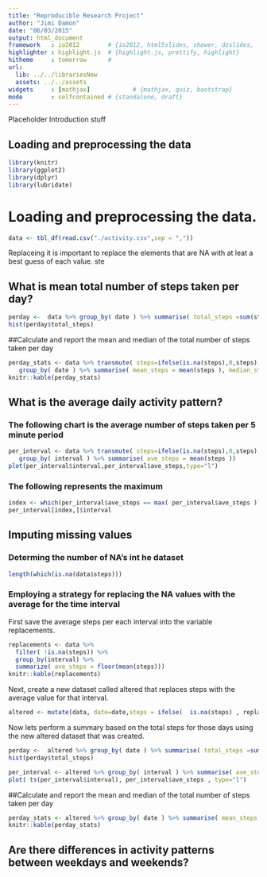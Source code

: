 ```yaml
---
title: "Reproducible Research Project"
author: "Jimi Damon"
date: "06/03/2015"
output: html_document
framework   : io2012        # {io2012, html5slides, shower, dzslides, ...}
highlighter : highlight.js  # {highlight.js, prettify, highlight}
hitheme     : tomorrow      # 
url:
  lib: ../../librariesNew
  assets: ../../assets
widgets     : [mathjax]            # {mathjax, quiz, bootstrap}
mode        : selfcontained # {standalone, draft}
---
```


Placeholder Introduction stuff

## Loading and preprocessing the data

```r
library(knitr)
library(ggplot2)
library(dplyr)
library(lubridate)
```

# Loading and preprocessing the data.

```r
data <- tbl_df(read.csv("./activity.csv",sep = ","))
```

Replaceing  it is important to replace the elements that are NA with 
at leat a best guess of each value.
ste


## What is mean total number of steps taken per day?

```r
perday <-  data %>% group_by( date ) %>% summarise( total_steps =sum(steps,na.rm=T ))
hist(perday$total_steps)
```
##Calculate and report the mean and median of the total number of steps taken per day
```r
perday_stats <- data %>% transmute( steps=ifelse(is.na(steps),0,steps), date=date,interval=interval) %>%
   group_by( date ) %>% summarise( mean_steps = mean(steps ), median_steps = median(steps)) 
knitr::kable(perday_stats)
```

## What is the average daily activity pattern?

### The following chart is the average number of steps taken per 5 minute period
```r
per_interval <- data %>% transmute( steps=ifelse(is.na(steps),0,steps), date=date,interval=interval) %>% 
   group_by( interval ) %>% summarise( ave_steps = mean(steps ))
plot(per_interval$interval,per_interval$ave_steps,type="l")
```

### The following represents the maximum 
```r
index <- which(per_interval$ave_steps == max( per_interval$ave_steps ))
per_interval[index,]$interval
```

## Imputing missing values


### Determing the number of NA's int he dataset
```r
length(which(is.na(data$steps)))
```

### Employing a strategy for replacing the NA values with the average for the time interval

First save the average steps per each interval into the variable replacements.
```r
replacements <- data %>%
  filter( !is.na(steps)) %>% 
  group_by(interval) %>% 
  summarize( ave_steps = floor(mean(steps)))
knitr::kable(replacements)
```

Next, create a new dataset called altered that replaces steps with the average value for that
interval. 
```r
altered <- mutate(data, date=date,steps = ifelse(  is.na(steps) , replacements[which( interval == replacements$interval )]$ave_steps, steps))
```

Now lets perform a summary based on the total steps for those days using the new altered dataset that was created.
```r
perday <-  altered %>% group_by( date ) %>% summarise( total_steps =sum(steps ))
hist(perday$total_steps)
```

```r
per_interval <- altered %>% group_by( interval ) %>% summarise( ave_steps = mean(steps ))
plot( ts(per_interval$interval), per_interval$ave_steps , type="l")
```

##Calculate and report the mean and median of the total number of steps taken per day
```r
perday_stats <- altered %>% group_by( date ) %>% summarise( mean_steps = mean(steps ), median_steps = median(steps))
knitr::kable(perday_stats)
```



## Are there differences in activity patterns between weekdays and weekends?


